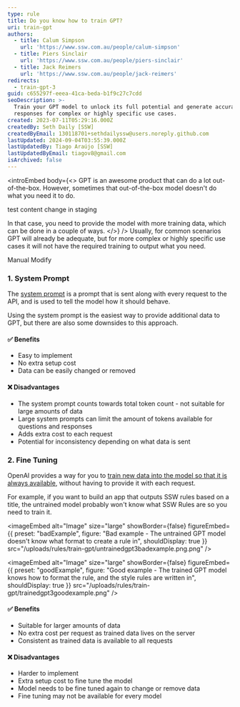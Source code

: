 ```yaml
---
type: rule
title: Do you know how to train GPT?
uri: train-gpt
authors:
  - title: Calum Simpson
    url: 'https://www.ssw.com.au/people/calum-simpson'
  - title: Piers Sinclair
    url: 'https://www.ssw.com.au/people/piers-sinclair'
  - title: Jack Reimers
    url: 'https://www.ssw.com.au/people/jack-reimers'
redirects:
  - train-gpt-3
guid: c655297f-eeea-41ca-beda-b1f9c27c7cdd
seoDescription: >-
  Train your GPT model to unlock its full potential and generate accurate
  responses for complex or highly specific use cases.
created: 2023-07-11T05:29:16.000Z
createdBy: Seth Daily [SSW]
createdByEmail: 130118701+sethdailyssw@users.noreply.github.com
lastUpdated: 2024-09-04T03:55:39.000Z
lastUpdatedBy: Tiago Araújo [SSW]
lastUpdatedByEmail: tiagov8@gmail.com
isArchived: false
---
```


<introEmbed
  body={<>
GPT is an awesome product that can do a lot out-of-the-box. However, sometimes that out-of-the-box model doesn't do what you need it to do.

test content change in staging

In that case, you need to provide the model with more training data, which can be done in a couple of ways.
  </>}
/>
Usually, for common scenarios GPT will already be adequate, but for more complex or highly specific use cases it will not have the required training to output what you need.


Manual Modify

### 1. System Prompt

The [system prompt](/use-system-prompt) is a prompt that is sent along with every request to the API, and is used to tell the model how it should behave.

Using the system prompt is the easiest way to provide additional data to GPT, but there are also some downsides to this approach.

#### ✅ Benefits

* Easy to implement
* No extra setup cost
* Data can be easily changed or removed

#### ❌ Disadvantages

* The system prompt counts towards total token count - not suitable for large amounts of data
* Large system prompts can limit the amount of tokens available for questions and responses
* Adds extra cost to each request
* Potential for inconsistency depending on what data is sent

### 2. Fine Tuning

OpenAI provides a way for you to [train new data into the model so that it is always available](https://labelbox.com/guides/how-to-train-a-chatbot/), without having to provide it with each request.

For example, if you want to build an app that outputs SSW rules based on a title, the untrained model probably won't know what SSW Rules are so you need to train it.

<imageEmbed
  alt="Image"
  size="large"
  showBorder={false}
  figureEmbed={{
    preset: "badExample",
    figure:
      "Bad example - The untrained GPT model doesn't know what format to create a rule in",
    shouldDisplay: true
  }}
  src="/uploads/rules/train-gpt/untrainedgpt3badexample.png.png"
/>

<imageEmbed
  alt="Image"
  size="large"
  showBorder={false}
  figureEmbed={{
    preset: "goodExample",
    figure:
      "Good example - The trained GPT model knows how to format the rule, and the style rules are written in",
    shouldDisplay: true
  }}
  src="/uploads/rules/train-gpt/trainedgpt3goodexample.png"
/>

#### ✅ Benefits

* Suitable for larger amounts of data
* No extra cost per request as trained data lives on the server
* Consistent as trained data is available to all requests

#### ❌ Disadvantages

* Harder to implement
* Extra setup cost to fine tune the model
* Model needs to be fine tuned again to change or remove data
* Fine tuning may not be available for every model
